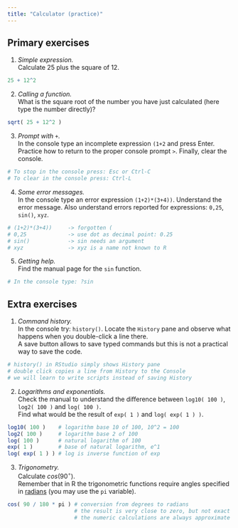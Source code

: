 ```yaml
---
title: "Calculator (practice)"
---
```


## Primary exercises

1. *Simple expression.*  
Calculate 25 plus the square of 12.

```r
25 + 12^2
```

2. *Calling a function.*  
What is the square root of the number you have just calculated (here type the number directly)?

```r
sqrt( 25 + 12^2 )
```

3. *Prompt with `+`.*  
In the console type an incomplete expression `(1+2` and press Enter. Practice how to return to the proper console prompt `>`. Finally, clear the console.

```r
# To stop in the console press: Esc or Ctrl-C
# To clear in the console press: Ctrl-L
```

4. *Some error messages.*  
In the console type an error expression `(1+2)*(3+4))`. Understand the error message. Also understand errors reported for expressions: `0,25`, `sin()`, `xyz`.

```r
# (1+2)*(3+4))     -> forgotten (
# 0,25             -> use dot as decimal point: 0.25
# sin()            -> sin needs an argument
# xyz              -> xyz is a name not known to R
```

5. *Getting help.*  
Find the manual page for the `sin` function.

```r
# In the console type: ?sin
```

## Extra exercises

1. *Command history.*  
In the console try: `history()`. Locate the `History` pane and observe what happens when you double-click a line there.  
A save button allows to save typed commands but this is not a practical way to save the code.

```r
# history() in RStudio simply shows History pane
# double click copies a line from History to the Console
# we will learn to write scripts instead of saving History
```

2. *Logarithms and exponentials.*  
Check the manual to understand the difference between `log10( 100 )`, `log2( 100 )` and `log( 100 )`.  
Find what would be the result of `exp( 1 )` and `log( exp( 1 ) )`.

```r
log10( 100 )    # logarithm base 10 of 100, 10^2 = 100
log2( 100 )     # logarithm base 2 of 100
log( 100 )      # natural logarithm of 100
exp( 1 )        # base of natural logarithm, e^1
log( exp( 1 ) ) # log is inverse function of exp
```

3. *Trigonometry.*  
Calculate $cos(90^{\circ})$.  
Remember that in R the trigonometric functions require angles specified in [radians](https://en.wikipedia.org/wiki/Radian) (you may use the `pi` variable).

```r
cos( 90 / 180 * pi ) # conversion from degrees to radians
                     # the result is very close to zero, but not exact zero
                     # the numeric calculations are always approximate
```

